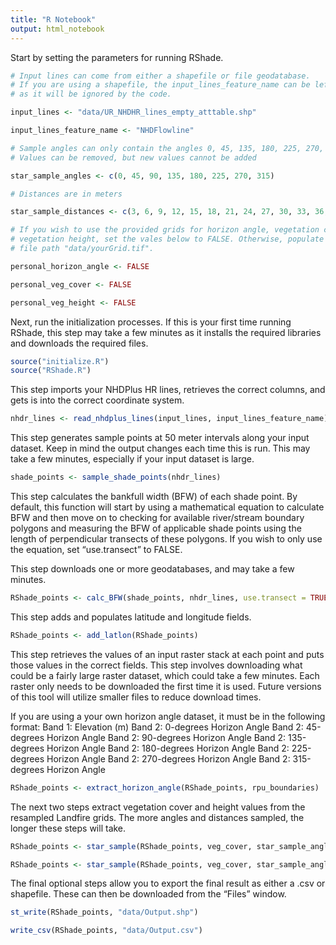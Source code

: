 ```yaml
---
title: "R Notebook"
output: html_notebook
---
```


Start by setting the parameters for running RShade.

```r
# Input lines can come from either a shapefile or file geodatabase.
# If you are using a shapefile, the input_lines_feature_name can be left as is, 
# as it will be ignored by the code. 

input_lines <- "data/UR_NHDHR_lines_empty_atttable.shp"

input_lines_feature_name <- "NHDFlowline"

# Sample angles can only contain the angles 0, 45, 135, 180, 225, 270, 315. 
# Values can be removed, but new values cannot be added

star_sample_angles <- c(0, 45, 90, 135, 180, 225, 270, 315)

# Distances are in meters

star_sample_distances <- c(3, 6, 9, 12, 15, 18, 21, 24, 27, 30, 33, 36, 39)

# If you wish to use the provided grids for horizon angle, vegetation cover, and 
# vegetation height, set the vales below to FALSE. Otherwise, populate with the
# file path "data/yourGrid.tif".

personal_horizon_angle <- FALSE

personal_veg_cover <- FALSE

personal_veg_height <- FALSE
```

Next, run the initialization processes. If this is your first time running RShade,
this step may take a few minutes as it installs the required libraries and
downloads the required files.

```r
source("initialize.R")
source("RShade.R")
```

This step imports your NHDPlus HR lines, retrieves the correct columns, and 
gets is into the correct coordinate system.

```r
nhdr_lines <- read_nhdplus_lines(input_lines, input_lines_feature_name)
```

This step generates sample points at 50 meter intervals along your input dataset.
Keep in mind the output changes each time this is run. This may take a few minutes,
especially if your input dataset is large.

```r
shade_points <- sample_shade_points(nhdr_lines)
```

This step calculates the bankfull width (BFW) of each shade point. By default, this 
function will start by using a mathematical equation to calculate BFW and then
move on to checking for available river/stream boundary polygons and measuring
the BFW of applicable shade points using the length of perpendicular
transects of these polygons. If you wish to only use the equation, set
"use.transect" to FALSE.

This step downloads one or more geodatabases, and may take a few minutes.

```r
RShade_points <- calc_BFW(shade_points, nhdr_lines, use.transect = TRUE)
```


This step adds and populates latitude and longitude fields.

```r
RShade_points <- add_latlon(RShade_points)
```

This step retrieves the values of an input raster stack at each point and puts
those values in the correct fields. This step involves downloading what could
be a fairly large raster dataset, which could take a few minutes. Each raster only
needs to be downloaded the first time it is used. Future versions of this tool 
will utilize smaller files to reduce download times. 

If you are using a your own horizon angle dataset, it must be in the following format:
Band 1: Elevation (m)
Band 2: 0-degrees Horizon Angle
Band 2: 45-degrees Horizon Angle
Band 2: 90-degrees Horizon Angle
Band 2: 135-degrees Horizon Angle
Band 2: 180-degrees Horizon Angle
Band 2: 225-degrees Horizon Angle
Band 2: 270-degrees Horizon Angle
Band 2: 315-degrees Horizon Angle

```r
RShade_points <- extract_horizon_angle(RShade_points, rpu_boundaries)
```

The next two steps extract vegetation cover and height values from the resampled
Landfire grids. The more angles and distances sampled, the longer these steps 
will take. 

```r
RShade_points <- star_sample(RShade_points, veg_cover, star_sample_angles, star_sample_distances, type="hght")
```

```r
RShade_points <- star_sample(RShade_points, veg_cover, star_sample_angles, star_sample_distances, type="cvr")
```

The final optional steps allow you to export the final result as either a .csv or 
shapefile. These can then be downloaded from the "Files" window.

```r
st_write(RShade_points, "data/Output.shp")
```

```r
write_csv(RShade_points, "data/Output.csv")
```

